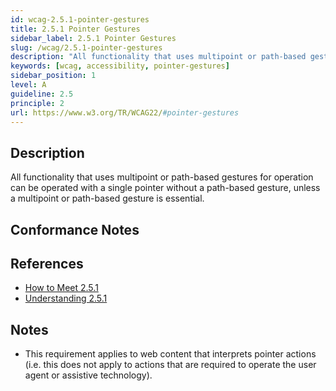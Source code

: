 ```yaml
---
id: wcag-2.5.1-pointer-gestures
title: 2.5.1 Pointer Gestures
sidebar_label: 2.5.1 Pointer Gestures
slug: /wcag/2.5.1-pointer-gestures
description: "All functionality that uses multipoint or path-based gestures for operation can be operated with a single pointer without a path-based gesture, unless a multipoint or path-based gesture is essential."
keywords: [wcag, accessibility, pointer-gestures]
sidebar_position: 1
level: A
guideline: 2.5
principle: 2
url: https://www.w3.org/TR/WCAG22/#pointer-gestures
---
```


## Description

All functionality that uses multipoint or path-based gestures for operation can be operated with a single pointer without a path-based gesture, unless a multipoint or path-based gesture is essential.

## Conformance Notes

<Project name="ads"></Project>

<Project name="scix">
  <Support />
</Project>

## References

- [How to Meet 2.5.1](https://www.w3.org/WAI/WCAG22/quickref/#pointer-gestures)
- [Understanding 2.5.1](https://www.w3.org/WAI/WCAG22/Understanding/pointer-gestures.html)

## Notes

- This requirement applies to web content that interprets pointer actions (i.e. this does not apply to actions that are required to operate the user agent or assistive technology).

